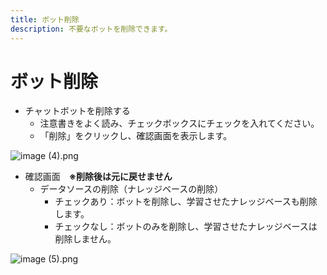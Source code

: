 ```yaml
---
title: ボット削除
description: 不要なボットを削除できます。
---
```


# ボット削除

* チャットボットを削除する
  * 注意書きをよく読み、チェックボックスにチェックを入れてください。
  * 「削除」をクリックし、確認画面を表示します。

![image (4).png](../../../.gitbook/assets/image%20(4).png)

* 確認画面　**※削除後は元に戻せません**
  * データソースの削除（ナレッジベースの削除）
    * チェックあり：ボットを削除し、学習させたナレッジベースも削除します。
    * チェックなし：ボットのみを削除し、学習させたナレッジベースは削除しません。

![image (5).png](../../../.gitbook/assets/image%20(5).png)
